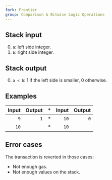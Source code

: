 ```yaml
---
fork: Frontier
group: Comparison & Bitwise Logic Operations
---
```


## Stack input

0. `a`: left side integer.
1. `b`: right side integer.

## Stack output

0. `a < b`: 1 if the left side is smaller, 0 otherwise.

## Examples

| Input | Output | * | Input | Output |
|------:|-------:|-|------:|-------:|
| `9` | `1` | * | `10` | `0` |
| `10` | | * | `10` | |

## Error cases

The transaction is reverted in those cases:
- Not enough gas.
- Not enough values on the stack.
